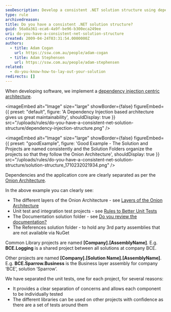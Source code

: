```yaml
---
seoDescription: Develop a consistent .NET solution structure using dependency injection and the Onion Architecture, with well-named projects and folders, clear separation of concerns, and thorough testing.
type: rule
archivedreason:
title: Do you have a consistent .NET solution structure?
guid: 56a8a361-eca6-4a9f-be96-b300eca249ee
uri: do-you-have-a-consistent-net-solution-structure
created: 2009-04-24T03:31:54.0000000Z
authors:
  - title: Adam Cogan
    url: https://ssw.com.au/people/adam-cogan
  - title: Adam Stephensen
    url: https://ssw.com.au/people/adam-stephensen
related:
  - do-you-know-how-to-lay-out-your-solution
redirects: []
---
```


When developing software, we implement a [dependency injection centric architecture](/do-you-use-a-dependency-injection-centric-architecture).

<imageEmbed
  alt="Image"
  size="large"
  showBorder={false}
  figureEmbed={{
    preset: "default",
    figure: 'A Dependency Injection based architecture gives us great maintainability',
    shouldDisplay: true
  }}
  src="/uploads/rules/do-you-have-a-consistent-net-solution-structure/dependency-injection-structure.png"
/>

<imageEmbed
  alt="Image"
  size="large"
  showBorder={false}
  figureEmbed={{
    preset: "goodExample",
    figure: 'Good Example - The Solution and Projects are named consistently and the Solution Folders organize the projects so that they follow the Onion Architecture',
    shouldDisplay: true
  }}
  src="/uploads/rules/do-you-have-a-consistent-net-solution-structure/solution-structure_1710232021934.png"
/>

Dependencies and the application core are clearly separated as per the [Onion Architecture](/do-you-use-a-dependency-injection-centric-architecture).

In the above example you can clearly see:

- The different layers of the Onion Architecture - see [Layers of the Onion Architecture](/do-you-know-the-layers-of-the-onion-architecture)
- Unit test and integration test projects - see [Rules to Better Unit Tests](/rules-to-better-unit-tests)
- The Documentation solution folder - see [Do you review the documentation?](/do-you-review-the-documentation)
- The References solution folder - to hold any 3rd party assemblies that are not available via NuGet

Common Library projects are named **[Company].[AssemblyName]**.
E.g. **BCE.Logging** is a shared project between all solutions at company BCE.

Other projects are named **[Company].[Solution Name].[AssemblyName]**.
E.g. **BCE.Sparrow.Business** is the Business layer assembly for company ‘BCE’, solution ‘Sparrow’.

We have separated the unit tests, one for each project, for several reasons:

- It provides a clear separation of concerns and allows each component to be individually tested
- The different libraries can be used on other projects with confidence as there are a set of tests around them